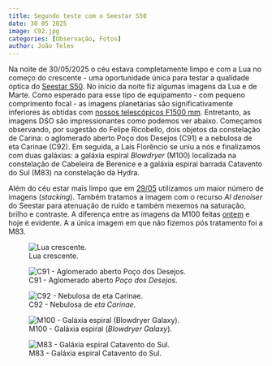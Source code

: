 ```yaml
---
title: Segundo teste com o Seestar S50
date: 30 05 2025
image: C92.jpg
categories: [Observação, Fotos]
author: João Teles
---
```


Na noite de 30/05/2025 o céu estava completamente limpo e com a Lua no começo do crescente - uma oportunidade única para testar a qualidade óptica do [Seestar S50](/acervo/itens/seestarS50/seestarS50.qmd). No início da noite fiz algumas imagens da Lua e de Marte. Como esperado para esse tipo de equipamento - com pequeno comprimento focal - as imagens planetárias são significativamente inferiores às obtidas com [nossos telescópicos F1500 mm](/acervo/acervo.qmd). Entretanto, as imagens DSO são impressionantes como podemos ver abaixo. Começamos observando, por sugestão do Felipe Ricobello, dois objetos da constelação de Carina: o aglomerado aberto Poço dos Desejos (C91) e a nebulosa de eta Carinae (C92). Em seguida, a Laís Florêncio se uniu a nós e finalizamos com duas galáxias: a galáxia espiral *Blowdryer* (M100) localizada na constelação de Cabeleira de Berenice e a galáxia espiral barrada Catavento do Sul (M83) na constelação da Hydra.

Além do céu estar mais limpo que em [29/05](/blog/posts/seestar_teste_29_05_25/seestar_teste_29_05_25.qmd) utilizamos um maior número de imagens (*stacking*). Também tratamos a imagem com o recurso *AI denoiser* do Seestar para atenuação de ruído e também mexemos na saturação, brilho e contraste. A diferença entre as imagens da M100 feitas [ontem](/blog/posts/seestar_teste_29_05_25/seestar_teste_29_05_25.qmd) e hoje é evidente. A a única imagem em que não fizemos pós tratamento foi a M83.


![Lua crescente.](LuaCrescente.jpg)

![C91 - Aglomerado aberto *Poço dos Desejos*.](C91.jpg)

![C92 - Nebulosa de *eta Carinae*.](C92.jpg)

![M100 - Galáxia espiral (*Blowdryer Galaxy*).](M100.jpg)

![M83 - Galáxia espiral Catavento do Sul.](M83.jpg)

